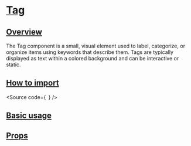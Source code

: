 

<Meta of={Stories} />

# [Tag](#tag)

## [Overview](#overview)

The Tag component is a small, visual element used to label, categorize, or organize items using keywords that describe them. 
Tags are typically displayed as text within a colored background and can be interactive or static. 


## [How to import](#how-to-import)

<Source
  code={`
`}
/>

## [Basic usage](#basic-usage)

<Canvas of={Stories.Base} />

## [Props](#props)

<ArgTypes of={Stories} />

